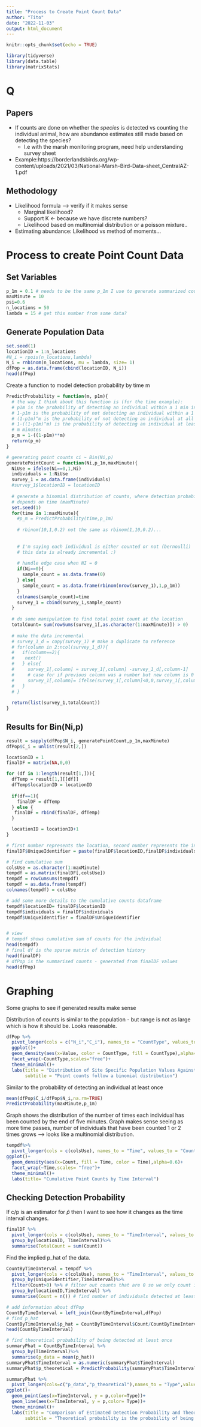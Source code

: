 ```yaml
---
title: "Process to Create Point Count Data"
author: "Tito"
date: "2022-11-03"
output: html_document
---
```


```r
knitr::opts_chunk$set(echo = TRUE)
```

```r
library(tidyverse)
library(data.table)
library(matrixStats)
```


# Q

## Papers
- If counts are done on whether the *species* is detected vs counting 
the individual animal, how are abundance estimates still made based on detecting
the species?
  - I.e with the marsh monitoring program, need help understanding survey sheet
- Example:https://borderlandsbirds.org/wp-content/uploads/2021/03/National-Marsh-Bird-Data-sheet_CentralAZ-1.pdf 



## Methodology
- Likelihood formula --> verify if it makes sense
  - Marginal likelihood?
  - Support K <- because we have discrete numbers?
  - Likelihood based on multinomial distribution or a poisson mixture..
- Estimating abundance: Likelihood vs method of moments...



# Process to create Point Count Data

## Set Variables
```r
p_1m = 0.1 # needs to be the same p_1m I use to generate summarized count data
maxMinute = 10
psi=0.6
n_locations = 50
lambda = 15 # get this number from some data?
```


## Generate Population Data
```r
set.seed(1)
locationID = 1:n_locations
#N_i = rpois(n_locations,lambda)
N_i = rnbinom(n_locations, mu = lambda, size= 1)
dfPop = as.data.frame(cbind(locationID, N_i))
head(dfPop)
```

Create a function to model detection probability by time m

```r
PredictProbability = function(m, p1m){
  # the way I think about this function is (for the time example): 
  # p1m is the probability of detecting an individual within a 1 min interval 
  # 1-p1m is the probability of not detecting an individual within a 1 min interval
  # (1-p1m)^m is the probability of not detecting an individual at all within m minutes
  # 1-((1-p1m)^m) is the probability of detecting an individual at least once within 
  # m minutes
  p_m = 1-((1-p1m)**m)
  return(p_m)
}
```

```r
# generating point counts ci ~ Bin(Ni,p)
generatePointCount = function(Ni,p_1m,maxMinute){
  NiUse = ifelse(Ni==0,1,Ni)
  individuals = 1:NiUse
  survey_1 = as.data.frame(individuals)
  #survey_1$locationID = locationID
  
  # generate a binomial distribution of counts, where detection probability 
  # depends on time (maxMinute)
  set.seed(1)
  for(time in 1:maxMinute){
    #p_m = PredictProbability(time,p_1m)
    
    # rbinom(10,1,0.2) not the same as rbinom(1,10,0.2)...
    
    
    # I'm saying each individual is either counted or not (bernoulli)
    # this data is already incremental :)
    
    # handle edge case when NI = 0
    if(Ni==0){
      sample_count = as.data.frame(0)
    } else{
      sample_count = as.data.frame(rbinom(nrow(survey_1),1,p_1m))
    }
    colnames(sample_count)=time
    survey_1 = cbind(survey_1,sample_count)
  }
  
  # do some manipulation to find total point count at the location 
  totalCount= sum(rowSums(survey_1[,as.character(1:maxMinute)]) > 0)
  
  # make the data incremental
  # survey_1_d = copy(survey_1) # make a duplicate to reference
  # for(column in 2:ncol(survey_1_d)){
  #   if(column==2){
  #    next()
  #   } else{
  #     survey_1[,column] = survey_1[,column] -survey_1_d[,column-1]
  #     # case for if previous column was a number but new column is 0
  #     survey_1[,column]= ifelse(survey_1[,column]<0,0,survey_1[,column])
  #   }
  # }
  
  return(list(survey_1,totalCount))
} 
```


## Results for Bin(Ni,p)
```r
result = sapply(dfPop$N_i, generatePointCount,p_1m,maxMinute)
dfPop$C_i = unlist(result[2,])
```


```r
locationID = 1
finalDF = matrix(NA,0,0)

for (df in 1:length(result[1,])){
  dfTemp = result[1,][[df]]
  dfTemp$locationID = locationID
  
  if(df==1){
    finalDF = dfTemp
  } else {
   finalDF = rbind(finalDF, dfTemp)
  }

  locationID = locationID+1
}
```


```r
# first number represents the location, second number represents the individual
finalDF$UniqueIdentifier = paste(finalDF$locationID,finalDF$individuals)

# find cumulative sum
colsUse = as.character(1:maxMinute)
tempdf = as.matrix(finalDF[,colsUse])
tempdf = rowCumsums(tempdf)
tempdf = as.data.frame(tempdf)
colnames(tempdf) = colsUse

# add some more details to the cumulative counts dataframe
tempdf$locationID= finalDF$locationID
tempdf$individuals = finalDF$individuals
tempdf$UniqueIdentifier = finalDF$UniqueIdentifier


# view
# tempdf shows cumulative sum of counts for the individual
head(tempdf)
# final df is the sparse matrix of detection history
head(finalDF)
# dfPop is the summarised counts - generated from finalDF values
head(dfPop)
```

# Graphing

Some graphs to see if generated results make sense

Distribution of counts is similar to the population - but range is not as large 
which is how it should be. Looks reasonable. 
```r
dfPop %>%
  pivot_longer(cols = c("N_i","C_i"), names_to = "CountType", values_to = "Value")%>%
  ggplot()+ 
  geom_density(aes(x=Value, color = CountType, fill = CountType),alpha=0.7)+ 
  facet_wrap(~CountType,scales="free")+ 
  theme_minimal()+ 
  labs(title = "Distribution of Site Specific Population Values Against Point Counts",
       subtitle = "Point counts follow a binomial distribution")
```
Similar to the probability of detecting an individual at least once
```r
mean(dfPop$C_i/dfPop$N_i,na.rm=TRUE)
PredictProbability(maxMinute,p_1m)
```

Graph shows the distribution of the number of times each individual has been counted
by the end of five minutes. Graph makes sense seeing as more time passes, number
of individuals that have been counted 1 or 2 times grows --> looks like a multinomial 
distribution. 

```r
tempdf%>%
  pivot_longer(cols = c(colsUse), names_to = "Time", values_to = "Count")%>%
ggplot()+ 
  geom_density(aes(x=Count, fill = Time, color = Time),alpha=0.6)+ 
  facet_wrap(~Time,scales= "free")+ 
  theme_minimal()+
  labs(title= "Cumulative Point Counts by Time Interval")
```

## Checking Detection Probability 

If c/p is an estimator for $\hat{p}$ then I want to see how it changes as 
the time interval changes. 
```r
finalDF %>%
  pivot_longer(cols = c(colsUse), names_to = "TimeInterval", values_to = "Count")%>%
  group_by(locationID, TimeInterval)%>%
  summarise(TotalCount = sum(Count))
```

Find the implied p_hat of the data. 
```r
CountByTimeInterval = tempdf %>%
  pivot_longer(cols = c(colsUse), names_to = "TimeInterval", values_to = "Count")%>%
  group_by(UniqueIdentifier,TimeInterval)%>%
  filter(Count>0) %>% # filter out counts that are 0 so we only count individuals present
  group_by(locationID,TimeInterval) %>%
  summarise(Count = n()) # find number of individuals detected at least once

# add information about dfPop
CountByTimeInterval = left_join(CountByTimeInterval,dfPop)
# find p_hat
CountByTimeInterval$p_hat = CountByTimeInterval$Count/CountByTimeInterval$N_i
head(CountByTimeInterval)
```

```r
# find theoretical probability of being detected at least once
summaryPhat = CountByTimeInterval %>%
  group_by(TimeInterval)%>%
  summarise(p_data = mean(p_hat))
summaryPhat$TimeInterval = as.numeric(summaryPhat$TimeInterval)
summaryPhat$p_theoretical = PredictProbability(summaryPhat$TimeInterval, p_1m)
```


```r
summaryPhat %>%
  pivot_longer(cols=c("p_data","p_theoretical"),names_to = "Type",values_to = "p" )%>%
ggplot()+
  geom_point(aes(x=TimeInterval, y = p,color=Type))+ 
  geom_line(aes(x=TimeInterval, y = p,color= Type))+
  theme_minimal()+ 
  labs(title = "Comparison of Estimated Detection Probability and Theoretical Probability",
       subtitle = "Theoretical probability is the probability of being detected at least once.")
```

